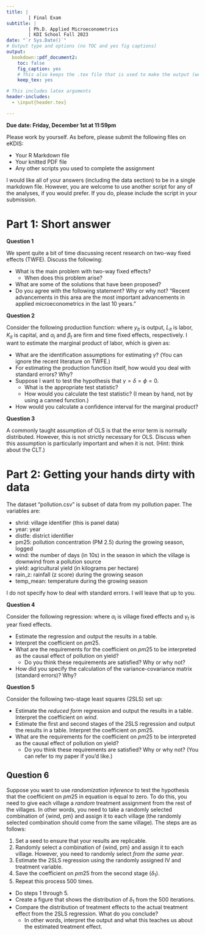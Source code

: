 ```yaml
---
title: |
        | Final Exam
subtitle: |
        | Ph.D. Applied Microeconometrics
        | KDI School Fall 2023
date: "`r Sys.Date()`"
# Output type and options (no TOC and yes fig captions)
output:
  bookdown::pdf_document2: 
    toc: false
    fig_caption: yes
    # This also keeps the .tex file that is used to make the output (we will eventually need this for publication)
    keep_tex: yes

# This includes latex arguments
header-includes:
  - \input{header.tex}

---
```


**Due date: Friday, December 1st at 11:59pm**

Please work by yourself. As before, please submit the following files on eKDIS:

- Your R Markdown file
- Your knitted PDF file
- Any other scripts you used to complete the assignment

I would like all of your answers (including the data section) to be in a single markdown file. However, you are welcome to use another script for any of the analyses, if you would prefer. If you do, please include the script in your submission.

# Part 1: Short answer

**Question 1**

We spent quite a bit of time discussing recent research on two-way fixed effects (TWFE). Discuss the following:

- What is the main problem with two-way fixed effects?
  - When does this problem arise?
- What are some of the solutions that have been proposed?
- Do you agree with the following statement? Why or why not? "Recent advancements in this area are the most important advancements in applied microeconometrics in the last 10 years."


**Question 2**

Consider the following production function:
\begin{gather} \label{eq:prod} log(y_{it}) = \alpha_i + \beta_t + \gamma log(L_{it}) + \delta log(K_{it}) + \phi\left(log(L_{it})\times log(K_{it})\right) + \epsilon_{it} \end{gather}
where $y_{it}$ is output, $L_{it}$ is labor, $K_{it}$ is capital, and $\alpha_i$ and $\beta_t$ are firm and time fixed effects, respectively. I want to estimate the marginal product of labor, which is given as:
\begin{gather} \label{eq:mp} \frac{\partial y_{it}}{\partial L_{it}} = \frac{y_{it}}{L_{it}}\left(\gamma + \phi log(K_{it})\right) \end{gather}

- What are the identification assumptions for estimating $\gamma$? (You can ignore the recent literature on TWFE.)
- For estimating the production function itself, how would you deal with standard errors? Why?
- Suppose I want to test the hypothesis that $\gamma=\delta=\phi=0$. 
  - What is the appropriate test statistic?
  - How would you calculate the test statistic? (I mean by hand, not by using a canned function.)
- How would you calculate a confidence interval for the marginal product?


**Question 3**

A commonly taught assumption of OLS is that the error term is normally distributed. However, this is not strictly necessary for OLS. Discuss when this assumption is particularly important and when it is not. (Hint: think about the CLT.)


# Part 2: Getting your hands dirty with data

The dataset "pollution.csv" is subset of data from my pollution paper. The variables are:

- shrid: village identifier (this is panel data)
- year: year
- distfe: district identifier
- pm25: pollution concentration (PM 2.5) during the growing season, logged
- wind: the number of days (in 10s) in the season in which the village is downwind from a pollution source
- yield: agricultural yield (in kilograms per hectare)
- rain\_z: rainfall (z score) during the growing season
- temp\_mean: temperature during the growing season

I do not specify how to deal with standard errors. I will leave that up to you.

**Question 4**

Consider the following regression:
\begin{gather} \label{eq:reg} log(yield_{it}) = \alpha_i + \gamma_t + \beta_1 pm25_{it} + \beta_2 rain_{it} + \beta_3 temp_{it} + \epsilon_{it}, \end{gather}
where $\alpha_i$ is village fixed effects and $\gamma_t$ is year fixed effects.

- Estimate the regression and output the results in a table.
- Interpret the coefficient on $pm25$.
- What are the requirements for the coefficient on $pm25$ to be interpreted as the causal effect of pollution on yield?
  - Do you think these requirements are satisfied? Why or why not?
- How did you specify the calculation of the variance-covariance matrix (standard errors)? Why?


**Question 5**

Consider the following two-stage least squares (2SLS) set up:
\begin{gather}  \label{eq:iv1} pm25_{it} = \alpha_i + \gamma_t + \beta_1 wind_{it} + \beta_2 rain_{it} + \beta_3 temp_{it} + \epsilon_{it} \\
                \label{eq:iv2} log(yield_{it}) = \phi_i + \psi_t + \delta_1 pm25_{it} + \delta_2 rain_{it} + \delta_3 temp_{it} + \eta_{it} \end{gather}

- Estimate the *reduced form* regression and output the results in a table. Interpret the coefficient on $wind$. 
- Estimate the first and second stages of the 2SLS regression and output the results in a table. Interpret the coefficient on $pm25$.
- What are the requirements for the coefficient on $pm25$ to be interpreted as the causal effect of pollution on yield?
  - Do you think these requirements are satisfied? Why or why not? (You can refer to my paper if you'd like.)


## Question 6

Suppose you want to use *randomization inference* to test the hypothesis that the coefficient on $pm25$ in equation \eqref{eq:iv2} is equal to zero. To do this, you need to give each village a *random* treatment assignment from the rest of the villages. In other words, you need to take a randomly selected combination of \{wind, pm\} and assign it to each village (the randomly selected combination should come from the same village). The steps are as follows:

1. Set a seed to ensure that your results are replicable.
2. Randomly select a combination of \{wind, pm\} and assign it to each village. However, you need to randomly select *from the same year*. 
3. Estimate the 2SLS regression using the randomly assigned IV and treatment variable.
4. Save the coefficient on $pm25$ from the second stage ($\delta_1$).
5. Repeat this process 500 times.

- Do steps 1 through 5.
- Create a figure that shows the distribution of $\delta_1$ from the 500 iterations.
- Compare the distribution of treatment effects to the actual treatment effect from the 2SLS regression. What do you conclude? 
  - In other words, interpret the output and what this teaches us about the estimated treatment effect.




